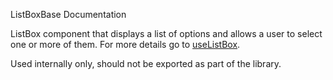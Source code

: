 ListBoxBase Documentation

ListBox component that displays a list of options and allows a user to
select one or more of them. For more details go to [useListBox](https://react-spectrum.adobe.com/react-aria/useListBox.html).

Used internally only, should not be exported as part of the library.
